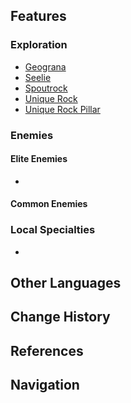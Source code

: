 {{Location Infobox
|image        = Lumberpick Valley.png
|type         = Subarea
|region       = Liyue
|area         = The Chasm
}}
{{Location Intro|description=<p></p>}}

==Features==
===Exploration===
* [[Geograna]]
* [[Seelie]]
* [[Spoutrock]]
* [[Unique Rock]]
* [[Unique Rock Pillar]]

===Enemies===
====Elite Enemies====
* {{Enemy List|Blazing Axe Mitachurl;Ruin Hunter|x=0}}

====Common Enemies====
{{Column|2|
* {{Enemy List|Hilichurl;Hilichurl Fighter;Hilichurl Grenadier;Electro Hilichurl Grenadier;Anemo Slime;Dendro Slime;Large Dendro Slime;Treasure Hoarders: Marksman;Treasure Hoarders: Pugilist;Treasure Hoarders: Scout;Treasure Hoarders: Seaman;Treasure Hoarders: Electro Potioneer;Treasure Hoarders: Hydro Potioneer;Treasure Hoarders: Pyro Potioneer|x=0}}
}}

===Local Specialties===
* {{Item|Noctilucous Jade}}
<!--
===Hidden Exploration Objectives===
===Interactables===

==Puzzles==

==Points of Interest==
{| class="article-table" style="width: 100%;"
! style="width: 25%;" |Name
! style="width: 55%;" |Description
! style="width: 20%;" |Image
|- id="Name"
| Name
| Short description
|[[File:Image.png|150px]]
|}

==NPCs==
*

==Lore==

==Trivia==
*

==Soundtracks==
The following [[soundtrack]]s are played at {{subst:PAGENAME}}.
{{Soundtracks by Category|{{subst:PAGENAME}}}}

==Gallery==
<gallery hideaddbutton="true" captionalign="center">

</gallery>

==Video Guides==
{{EVT
|video1   =  youtu.be
|caption1 = 
}}-->

==Other Languages==
{{Other Languages
|en      = Lumberpick Valley
|zhs     = 采樵谷
|zhs_rm  = Cǎiqiáo-gǔ
|zht     = 採樵谷
|zht_rm  = Cǎiqiáo-gǔ
|zh_tl   = Lumber-Picking Valley
|ja      = {{Rubi|採|さい|樵|しょう}}の{{Rubi|谷|たに}}
|ja_rm   = Saishou no Tani<ref>[[Map]], Label: Lumberpick Valley (Japanese)</ref>
|ja_tl   = Lumber-Picking Valley{{Sino|ja|part=1}}
|ko      = 채초(採樵) 골짜기
|ko_rm   = Chaecho Goljjagi
|ko_tl   = Lumber-Picking Valley{{Sino|ko|part=1}}
|es      = Valle Maderero
|es_tl   = Lumberer Valley
|fr      = Vallée sylvicole
|fr_tl   = {{w|Silviculture|Silvicultural}} Valley
|ru      = Долина лесозаготовок
|ru_tl   = Logging Valley
|th      = Lumberpick Valley
|vi      = {{tt|Thái Tiều Cốc|采樵谷}}
|vi_tl   = Picking Lumber Valley{{Sino|vi}}
|de      = Holzfällertal
|de_tl   = Lumberjack Valley
|id      = Lumberpick Valley
|pt      = Vale Caiqiao
|pt_tl   = 
}}

==Change History==
{{Change History|2.6}}

==References==
{{Reflist}}

==Navigation==
{{Area Navbox|Liyue}}